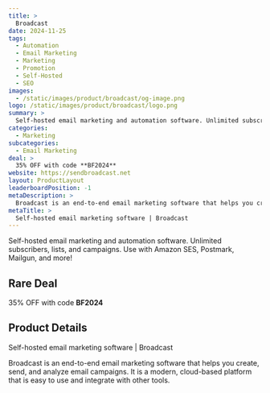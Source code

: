 ```yaml
---
title: >
  Broadcast
date: 2024-11-25
tags:
  - Automation
  - Email Marketing
  - Marketing
  - Promotion
  - Self-Hosted
  - SEO
images:
  - /static/images/product/broadcast/og-image.png
logo: /static/images/product/broadcast/logo.png
summary: >
  Self-hosted email marketing and automation software. Unlimited subscribers, lists, and campaigns. Use with Amazon SES, Postmark, Mailgun, and more!
categories:
  - Marketing
subcategories:
  - Email Marketing
deal: >
  35% OFF with code **BF2024**
website: https://sendbroadcast.net
layout: ProductLayout
leaderboardPosition: -1
metaDescription: >
  Broadcast is an end-to-end email marketing software that helps you create, send, and analyze email campaigns. It is a modern, cloud-based platform that is easy to use and integrate with other tools.
metaTitle: >
  Self-hosted email marketing software | Broadcast
---
```

Self-hosted email marketing and automation software. Unlimited subscribers, lists, and campaigns. Use with Amazon SES, Postmark, Mailgun, and more!

## Rare Deal

35% OFF with code **BF2024**

## Product Details

Self-hosted email marketing software | Broadcast

Broadcast is an end-to-end email marketing software that helps you create, send, and analyze email campaigns. It is a modern, cloud-based platform that is easy to use and integrate with other tools.
